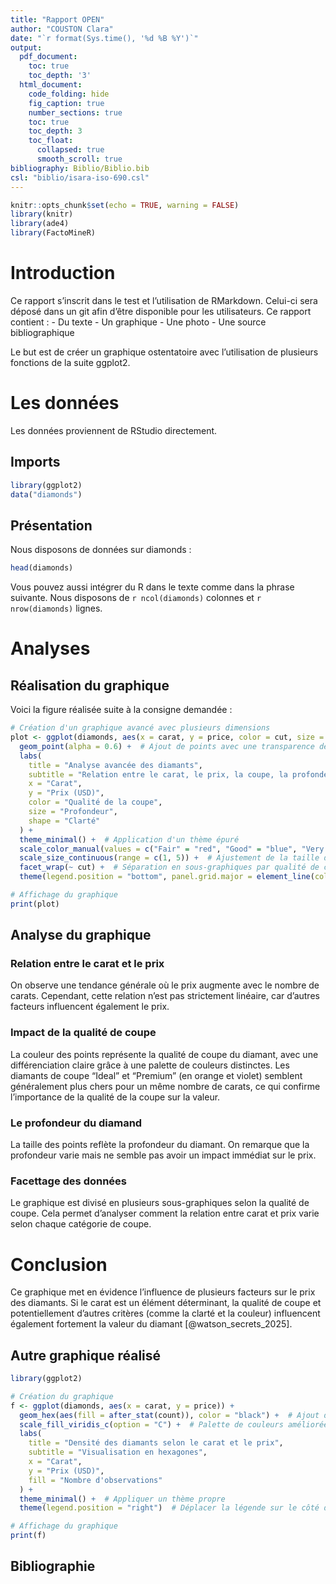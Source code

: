 ```yaml
---
title: "Rapport OPEN"
author: "COUSTON Clara"
date: "`r format(Sys.time(), '%d %B %Y')`"
output:
  pdf_document:
    toc: true
    toc_depth: '3'
  html_document:
    code_folding: hide
    fig_caption: true
    number_sections: true
    toc: true
    toc_depth: 3
    toc_float:
      collapsed: true
      smooth_scroll: true
bibliography: Biblio/Biblio.bib
csl: "biblio/isara-iso-690.csl"
---
```


```r
knitr::opts_chunk$set(echo = TRUE, warning = FALSE)
library(knitr)
library(ade4)
library(FactoMineR)
```

# Introduction

Ce rapport s'inscrit dans le test et l'utilisation de RMarkdown. Celui-ci sera déposé dans un git afin d'être disponible pour les utilisateurs.
Ce rapport contient : 
-   Du texte
-   Un graphique
-   Une photo
-   Une source bibliographique

Le but est de créer un graphique ostentatoire avec l'utilisation de plusieurs fonctions de la suite ggplot2. 

# Les données

Les données proviennent de RStudio directement.

## Imports

```r
library(ggplot2)
data("diamonds")
```

## Présentation

Nous disposons de données sur diamonds :

```r
head(diamonds)
```

Vous pouvez aussi intégrer du R dans le texte comme dans la phrase suivante. Nous disposons de `r ncol(diamonds)` colonnes et `r nrow(diamonds)` lignes.

# Analyses

## Réalisation du graphique

Voici la figure réalisée suite à la consigne demandée :

```r

# Création d'un graphique avancé avec plusieurs dimensions
plot <- ggplot(diamonds, aes(x = carat, y = price, color = cut, size = depth, shape = clarity)) +
  geom_point(alpha = 0.6) +  # Ajout de points avec une transparence de 60%
  labs(
    title = "Analyse avancée des diamants",
    subtitle = "Relation entre le carat, le prix, la coupe, la profondeur et la clarté",
    x = "Carat",
    y = "Prix (USD)",
    color = "Qualité de la coupe",
    size = "Profondeur",
    shape = "Clarté"
  ) +
  theme_minimal() +  # Application d'un thème épuré
  scale_color_manual(values = c("Fair" = "red", "Good" = "blue", "Very Good" = "green", "Premium" = "purple", "Ideal" = "orange")) +
  scale_size_continuous(range = c(1, 5)) +  # Ajustement de la taille des points
  facet_wrap(~ cut) +  # Séparation en sous-graphiques par qualité de coupe
  theme(legend.position = "bottom", panel.grid.major = element_line(color = "grey90"))

# Affichage du graphique
print(plot)

```

## Analyse du graphique

### Relation entre le carat et le prix

On observe une tendance générale où le prix augmente avec le nombre de carats. Cependant, cette relation n'est pas strictement linéaire, car d'autres facteurs influencent également le prix.

### Impact de la qualité de coupe

La couleur des points représente la qualité de coupe du diamant, avec une différenciation claire grâce à une palette de couleurs distinctes.
Les diamants de coupe "Ideal" et "Premium" (en orange et violet) semblent généralement plus chers pour un même nombre de carats, ce qui confirme l'importance de la qualité de la coupe sur la valeur.

### Le profondeur du diamand

La taille des points reflète la profondeur du diamant. On remarque que la profondeur varie mais ne semble pas avoir un impact immédiat sur le prix.

### Facettage des données

Le graphique est divisé en plusieurs sous-graphiques selon la qualité de coupe. Cela permet d’analyser comment la relation entre carat et prix varie selon chaque catégorie de coupe.

# Conclusion

Ce graphique met en évidence l’influence de plusieurs facteurs sur le prix des diamants. Si le carat est un élément déterminant, la qualité de coupe et potentiellement d'autres critères (comme la clarté et la couleur) influencent également fortement la valeur du diamant [@watson_secrets_2025].

## Autre graphique réalisé

```r

library(ggplot2)

# Création du graphique
f <- ggplot(diamonds, aes(x = carat, y = price)) +
  geom_hex(aes(fill = after_stat(count)), color = "black") +  # Ajout de contours noirs aux hexagones
  scale_fill_viridis_c(option = "C") +  # Palette de couleurs améliorée
  labs(
    title = "Densité des diamants selon le carat et le prix",
    subtitle = "Visualisation en hexagones",
    x = "Carat",
    y = "Prix (USD)",
    fill = "Nombre d'observations"
  ) +
  theme_minimal() +  # Appliquer un thème propre
  theme(legend.position = "right")  # Déplacer la légende sur le côté droit

# Affichage du graphique
print(f)

```





## Bibliographie
